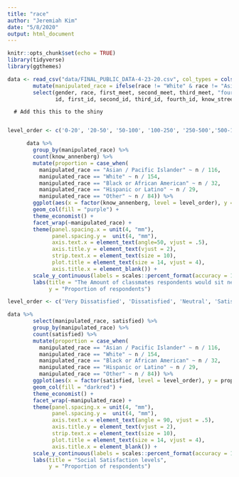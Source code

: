 ```yaml
---
title: "race"
author: "Jeremiah Kim"
date: "5/8/2020"
output: html_document
---
```


```r
knitr::opts_chunk$set(echo = TRUE)
library(tidyverse)
library(ggthemes)
```




```r
data <- read_csv("data/FINAL_PUBLIC_DATA-4-23-20.csv", col_types = cols()) %>% 
        mutate(manipulated_race = ifelse(race != "White" & race != "Asian / Pacific Islander" & race != "Black or African American" & race != "Hispanic or Latino", "Other", race)) %>% 
        select(gender, race, first_meet, second_meet, third_meet, "fourth-meet", 
               id, first_id, second_id, third_id, fourth_id, know_street, know_by_name, know_annenberg, satisfied, manipulated_race)
```
      
      
      # Add this this to the shiny
      
```r

level_order <- c('0-20', '20-50', '50-100', '100-250', '250-500','500-1000')

      data %>% 
        group_by(manipulated_race) %>%
        count(know_annenberg) %>% 
        mutate(proportion = case_when(
          manipulated_race == "Asian / Pacific Islander" ~ n / 116,
          manipulated_race == "White" ~ n / 154, 
          manipulated_race == "Black or African American" ~ n / 32,
          manipulated_race == "Hispanic or Latino" ~ n / 29,
          manipulated_race == "Other" ~ n / 84)) %>% 
        ggplot(aes(x = factor(know_annenberg, level = level_order), y = proportion)) + 
        geom_col(fill = "purple") + 
        theme_economist() +
        facet_wrap(~manipulated_race) +
        theme(panel.spacing.x = unit(4, "mm"),
              panel.spacing.y =  unit(4, "mm"), 
              axis.text.x = element_text(angle=50, vjust = .5),
              axis.title.y = element_text(vjust = 2),
              strip.text.x = element_text(size = 10),
              plot.title = element_text(size = 14, vjust = 4),
              axis.title.x = element_blank()) +
        scale_y_continuous(labels = scales::percent_format(accuracy = 1)) +
        labs(title = "The Amount of classmates respondents would sit next to in Annenberg",
             y = "Proportion of respondents") 
```

```r
level_order <- c('Very Dissatisfied', 'Dissatisfied', 'Neutral', 'Satisfied', 'Very Satisfied')

data %>% 
        select(manipulated_race, satisfied) %>% 
        group_by(manipulated_race) %>% 
        count(satisfied) %>% 
        mutate(proportion = case_when(
          manipulated_race == "Asian / Pacific Islander" ~ n / 116,
          manipulated_race == "White" ~ n / 154, 
          manipulated_race == "Black or African American" ~ n / 32,
          manipulated_race == "Hispanic or Latino" ~ n / 29,
          manipulated_race == "Other" ~ n / 84)) %>% 
        ggplot(aes(x = factor(satisfied, level = level_order), y = proportion)) +
        geom_col(fill = "darkred") +
        theme_economist() +
        facet_wrap(~manipulated_race) +
        theme(panel.spacing.x = unit(4, "mm"),
              panel.spacing.y =  unit(4, "mm"), 
              axis.text.x = element_text(angle = 90, vjust = .5),
              axis.title.y = element_text(vjust = 2),
              strip.text.x = element_text(size = 10),
              plot.title = element_text(size = 14, vjust = 4),
              axis.title.x = element_blank()) +
        scale_y_continuous(labels = scales::percent_format(accuracy = 1))+
        labs(title = "Social Satisfaction levels",
             y = "Proportion of respondents")
```




